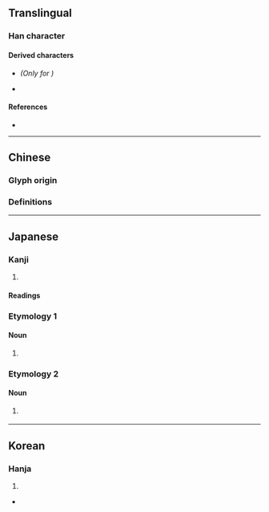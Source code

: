 {{also|剎}}
{{character info/new}}
==Translingual==
{{ja-forms|刹|刹|[[剎]]}}

===Han character===
{{Han char|rn=18|rad=刀|as=06|sn=8|four=|canj=KDLN,XKDLN|ids=⿰杀刂(GT),⿰⿱㐅木刂(JK)}} <!-- Using ⿱㐅木 because Unicode charts does not provide ids of 杀 for Japan/Korea -->

====Derived characters====
* {{l|mul|[[䓭]], [[𠝨]]}} ''(Only for {{w|zh:規範漢字|mainland China glyph forms}})''
* {{l|mul|[[𤟆]], [[𥓑]], [[𭈗]], [[𮢎]], [[𥤔]]}}

====References====
* {{Han ref|kx=0139.120|dkj=01967|dj=0316.030|hdz=10336.070|uh=5239|ud=21049}}

----

==Chinese==

===Glyph origin===
{{Han etym}}

===Definitions===
{{zh-see|剎}}

----

==Japanese==

===Kanji===
{{ja-kanji|grade=|rs=刀06}}

# {{defn|lang=ja|sort=刀06}}

====Readings====
{{ja-readings
|goon=せち
|kanon=さつ
|kanyoon=せつ
|kun=はたばしら, てら-, くに
}}

===Etymology 1===
{{ja-kanjitab|さつ|yomi=o}}

====Noun====
{{ja-noun|さつ}}

# {{alternative spelling of|lang=ja|檫}}

===Etymology 2===
{{ja-kanjitab|せつ|yomi=o}}

====Noun====
{{ja-noun|せつ}}

# {{lb|ja|Buddhism}} {{rfdef|ja}}

----

==Korean==

===Hanja===
{{ko-hanja|hangeul=찰|rv=chal|mr=ch'al}}

# {{defn|lang=ko|sort=刀06}}

* {{l|ko|sc=Kore|寺刹|tr=[[사찰]], sachal}}